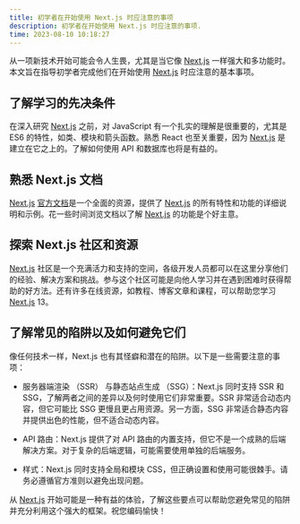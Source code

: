 ```yaml
---
title: 初学者在开始使用 Next.js 时应注意的事项
description: 初学者在开始使用 Next.js 时应注意的事项.
time: 2023-08-10 10:18:27
---
```


从一项新技术开始可能会令人生畏，尤其是当它像 [Next.js](https://nextjs.org/docs) 一样强大和多功能时。本文旨在指导初学者完成他们在开始使用 [Next.js](https://nextjs.org/docs) 时应注意的基本事项。

## 了解学习的先决条件

在深入研究 [Next.js](https://nextjs.org/docs) 之前，对 JavaScript 有一个扎实的理解是很重要的，尤其是 ES6 的特性，如类、模块和箭头函数。熟悉 React 也至关重要，因为 [Next.js](https://nextjs.org/docs) 是建立在它之上的。了解如何使用 API 和数据库也将是有益的。

## 熟悉 Next.js 文档

[Next.js](https://nextjs.org/docs) [官方文档](https://nextjs.org/docs)是一个全面的资源，提供了 [Next.js](https://nextjs.org/docs) 的所有特性和功能的详细说明和示例。花一些时间浏览文档以了解 [Next.js](https://nextjs.org/docs) 的功能是个好主意。

## 探索 Next.js 社区和资源

[Next.js](https://nextjs.org/docs) 社区是一个充满活力和支持的空间，各级开发人员都可以在这里分享他们的经验、解决方案和挑战。参与这个社区可能是向他人学习并在遇到困难时获得帮助的好方法。还有许多在线资源，如教程、博客文章和课程，可以帮助您学习 [Next.js](https://nextjs.org/docs) 13。

## 了解常见的陷阱以及如何避免它们

像任何技术一样，Next.js 也有其怪癖和潜在的陷阱。以下是一些需要注意的事项：

- 服务器端渲染 （SSR） 与静态站点生成 （SSG）：Next.js 同时支持 SSR 和 SSG，了解两者之间的差异以及何时使用它们非常重要。SSR 非常适合动态内容，但它可能比 SSG 更慢且更占用资源。另一方面，SSG 非常适合静态内容并提供出色的性能，但不适合动态内容。

- API 路由：Next.js 提供了对 API 路由的内置支持，但它不是一个成熟的后端解决方案。对于复杂的后端逻辑，可能需要使用单独的后端服务。

- 样式：Next.js 同时支持全局和模块 CSS，但正确设置和使用可能很棘手。请务必遵循官方准则以避免出现问题。

从 [Next.js](https://nextjs.org/docs) 开始可能是一种有益的体验，了解这些要点可以帮助您避免常见的陷阱并充分利用这个强大的框架。祝您编码愉快！
